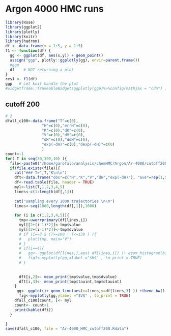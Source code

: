 # Argon 4000 HMC runs  

```r
library(Rose)
library(ggplot2)
library(plotly)
library(knitr)
library(hadron)
df <- data.frame(x = 1:5, y = 1:5)
f1 <- function(df) {
  gg <- ggplot(df, aes(x,y)) + geom_point()
  assign("ggp", plotly::ggplotly(gg), envir=parent.frame())
  #ggp
  df    # NOT returning a plot
}
res1 <- f1(df)
ggp   # Let knit handle the plot
#widgetframe::frameableWidget(ggplotly(ggp)%>%config(mathjax = "cdn") )
```






## cutoff 200

```r
# 2
dfall_c100<-data.frame("T"=c(0),
                "H"=c(0),"errH"=c(0),
                "K"=c(0),"dK"=c(0),
                "V"=c(0),"dV"=c(0),
                "dH"=c(0),"ddH"=c(0),
                "exp(-dH)"=c(0),"dexp(-dH)"=c(0)
                )
count<-1
for( T in seq(30,300,10) ){
  file<-paste0("/home/garofalo/analysis/chemHMC/Argon/Ar-4000/cutoff200/",T,"K/HMC_hystory_",T,"K.txt")
  if(file.exists(file)){
    cat("### T=",T,"K\n\n")
    dft<-data.frame("obs"=c("H","K","V","dH","exp(-dH)"), "ave"=rep(1,5), "tauint"=rep(1,5) )
    df<-read.table(file, header = TRUE)
    myl<-list(T,1,2,3,4,5)
    lines<-c(1:length(df[,1]))
    
    cat("sampling every 1000 trajectories \n\n")
    lines<-seq(1000,length(df[,1]),1000)
    
    for (i in c(1,2,3,4,5)){
      tmp<-uwerrprimary(df[lines,i])
      myl[[2+(i-1)*2]]<-tmp$value
      myl[[3+(i-1)*2]]<-tmp$dvalue
      # if (i==3 & (T>=100 | T<=130 ) ){
      #   plot(tmp, main="V")
      # }
      # if(i==4){
      #   gg<- ggplot(df[lines,],aes( df[lines,i]) )+ geom_histogram(bins = 100) +theme_bw()
      #   fig1<-myplotly(gg,xlabel ="$H$" , to_print = TRUE)
      # }
     
      
      dft[i,2]<- mean_print(tmp$value,tmp$dvalue)
      dft[i,3]<- mean_print(tmp$tauint,tmp$dtauint)
    }
     gg<- ggplot()+ geom_line(aes(x=lines,y=df[lines,3] )) +theme_bw()
      fig<-myplotly(gg,ylabel ="$V$" , to_print = TRUE)
    dfall_c100[count, ]<- myl
    count<- count+1
    print(kable(dft))
  }
  
}
save(dfall_c100, file = "Ar-4000_HMC_cutoff200.Rdata")

```



<!-- ## cutoff 200 hot start -->

<!-- ```{r, echo=FALSE, results='asis', warning=FALSE, cache=TRUE} -->
<!-- # 1 -->
<!-- dfall_c100_h<-data.frame("T"=c(0), -->
<!--                 "H"=c(0),"errH"=c(0), -->
<!--                 "K"=c(0),"dK"=c(0), -->
<!--                 "V"=c(0),"dV"=c(0), -->
<!--                 "dH"=c(0),"ddH"=c(0), -->
<!--                 "exp(-dH)"=c(0),"dexp(-dH)"=c(0) -->
<!--                 ) -->
<!-- count<-1 -->
<!-- for( T in seq(30,300,10) ){ -->
<!--   file<-paste0("/home/garofalo/analysis/chemHMC/Argon/Ar-4000/cutoff200/hot_start/",T,"K/HMC_hystory_",T,"K.txt") -->
<!--   if(file.exists(file)){ -->
<!--     cat("### T=",T,"K\n\n") -->
<!--     dft<-data.frame("obs"=c("H","K","V","dH","exp(-dH)"), "ave"=rep(1,5), "tauint"=rep(1,5) ) -->
<!--     df<-read.table(file, header = TRUE) -->
<!--     myl<-list(T,1,2,3,4,5) -->
<!--     lines<-c(1:length(df[,1])) -->

<!--     cat("sampling every 1000 trajectories \n\n") -->
<!--     lines<-seq(1000,length(df[,1]),1000) -->

<!--     for (i in c(1,2,3,4,5)){ -->
<!--       tmp<-uwerrprimary(df[lines,i]) -->
<!--       myl[[2+(i-1)*2]]<-tmp$value -->
<!--       myl[[3+(i-1)*2]]<-tmp$dvalue -->
<!--       # if (i==3 & (T>=100 | T<=130 ) ){ -->
<!--       #   plot(tmp, main="V") -->
<!--       # } -->
<!--       # if(i==3){ -->
<!--       #   gg<- ggplot(df[lines,],aes( df[lines,i]) )+ geom_histogram(bins = 100) +theme_bw() -->
<!--       #   fig1<-myplotly(gg,xlabel ="$V$" , to_print = TRUE) -->
<!--       # } -->

<!--       dft[i,2]<- mean_print(tmp$value,tmp$dvalue) -->
<!--       dft[i,3]<- mean_print(tmp$tauint,tmp$dtauint) -->
<!--     } -->
<!--     gg<- ggplot()+ geom_line(aes(x=lines,y=df[lines,3] )) +theme_bw() -->
<!--     fig<-myplotly(gg,ylabel ="$V$" , to_print = TRUE) -->
<!--     dfall_c100_h[count, ]<- myl -->
<!--     count<- count+1 -->
<!--     print(kable(dft)) -->
<!--   } -->

<!-- } -->
<!-- save(dfall_c100_h, file = "Ar-4000_HMC_cutoff200_hot_start.Rdata") -->

<!-- ``` -->

